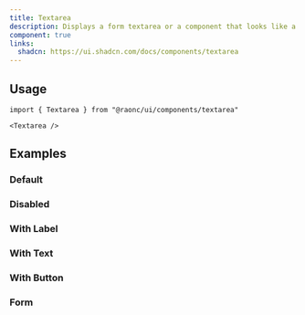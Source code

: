 ```yaml
---
title: Textarea
description: Displays a form textarea or a component that looks like a textarea.
component: true
links:
  shadcn: https://ui.shadcn.com/docs/components/textarea
---
```


<ComponentPreview name="textarea-demo" />

## Usage

```tsx
import { Textarea } from "@raonc/ui/components/textarea"
```

```tsx
<Textarea />
```

## Examples

### Default

<ComponentPreview name="textarea-demo" />

### Disabled

<ComponentPreview name="textarea-disabled" />

### With Label

<ComponentPreview name="textarea-with-label" className="[&_div.grid]:w-full" />

### With Text

<ComponentPreview name="textarea-with-text" />

### With Button

<ComponentPreview name="textarea-with-button" />

### Form

<ComponentPreview name="textarea-form" />
